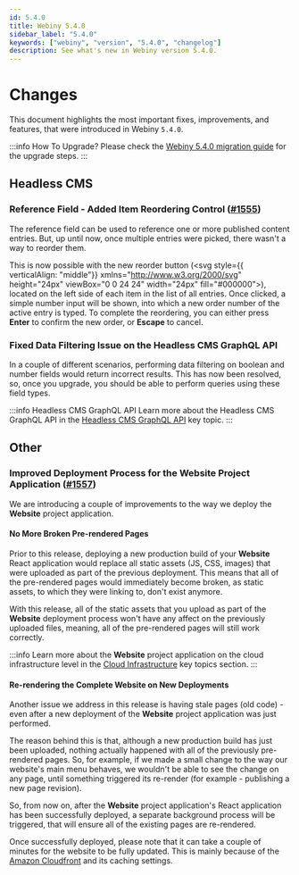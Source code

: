 ```yaml
---
id: 5.4.0
title: Webiny 5.4.0
sidebar_label: "5.4.0"
keywords: ["webiny", "version", "5.4.0", "changelog"]
description: See what's new in Webiny version 5.4.0.
---
```



# Changes

This document highlights the most important fixes, improvements, and features, that were introduced in Webiny `5.4.0`.


:::info How To Upgrade?
Please check the [Webiny 5.4.0 migration guide](/docs/how-to-guides/upgrade-webiny/5.3.0-to-5.4.0) for the upgrade steps.
:::

## Headless CMS

### Reference Field - Added Item Reordering Control ([#1555](https://github.com/webiny/webiny-js/pull/1555))

The reference field can be used to reference one or more published content entries. But, up until now, once multiple entries were picked, there wasn't a way to reorder them.

This is now possible with the new reorder button (<svg style={{ verticalAlign: "middle"}} xmlns="http://www.w3.org/2000/svg" height="24px" viewBox="0 0 24 24" width="24px" fill="#000000"><path d="M0 0h24v24H0z" fill="none"/><path d="M3 15h18v-2H3v2zm0 4h18v-2H3v2zm0-8h18V9H3v2zm0-6v2h18V5H3z"/></svg>), located on the left side of each item in the list of all entries. Once clicked, a simple number input will be shown, into which a new order number of the active entry is typed. To complete the reordering, you can either press **Enter** to confirm the new order, or **Escape** to cancel.

<CenteredImage alt="Reference Field - Added Item Reordering Control" src={reorderingUi} />

### Fixed Data Filtering Issue on the Headless CMS GraphQL API

In a couple of different scenarios, performing data filtering on boolean and number fields would return incorrect results. This has now been resolved, so, once you upgrade, you should be able to perform queries using these field types.

:::info Headless CMS GraphQL API
Learn more about the Headless CMS GraphQL API in the [Headless CMS GraphQL API](/docs/key-topics/webiny-applications/headless-cms/graphql-api) key topic.
:::

## Other

### Improved Deployment Process for the Website Project Application ([#1557](https://github.com/webiny/webiny-js/pull/1557))

We are introducing a couple of improvements to the way we deploy the **Website** project application.

#### No More Broken Pre-rendered Pages

Prior to this release, deploying a new production build of your **Website** React application would replace all static assets (JS, CSS, images) that were uploaded as part of the previous deployment. This means that all of the pre-rendered pages would immediately become broken, as static assets, to which they were linking to, don't exist anymore.

With this release, all of the static assets that you upload as part of the **Website** deployment process won't have any affect on the previously uploaded files, meaning, all of the pre-rendered pages will still work correctly.

:::info
Learn more about the **Website** project application on the cloud infrastructure level in the [Cloud Infrastructure](/docs/key-topics/cloud-infrastructure/website/introduction) key topics section.
:::

#### Re-rendering the Complete Website on New Deployments

Another issue we address in this release is having stale pages (old code) - even after a new deployment of the **Website** project application was just performed.

The reason behind this is that, although a new production build has just been uploaded, nothing actually happened with all of the previously pre-rendered pages. So, for example, if we made a small change to the way our website's main menu behaves, we wouldn't be able to see the change on any page, until something triggered its re-render (for example - publishing a new page revision).

So, from now on, after the **Website** project application's React application has been successfully deployed, a separate background process will be triggered, that will ensure all of the existing pages are re-rendered.

Once successfully deployed, please note that it can take a couple of minutes for the website to be fully updated. This is mainly because of the [Amazon Cloudfront](https://aws.amazon.com/cloudfront/) and its caching settings.
